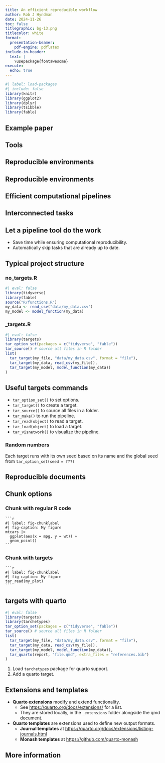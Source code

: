 ```yaml
---
title: An efficient reproducible workflow
author: Rob J Hyndman
date: 2024-11-26
toc: false
titlegraphic: bg-13.png
titlecolor: white
format:
  presentation-beamer:
    pdf-engine: pdflatex
include-in-header:
  text: |
    \usepackage{fontawesome}
execute:
  echo: true
---
```


```r
#| label: load-packages
#| include: false
library(knitr)
library(ggplot2)
library(dplyr)
library(tsibble)
library(fable)
```

## Example paper

\placefig{0}{1.1}{height=8cm, width=10cm}{figs/jors.png}

\begin{textblock}{9.4}(6.2,1.1)
\begin{block}{}\fontsize{12}{16}\sf
\begin{tabular}{p{5cm}l@{}}
Hyndman RJ, Rostami-Tabar B (2024) Forecasting interrupted time series, \textit{Journal of the Operational Research Society}, in press.
& \raisebox{-3cm}{\includegraphics[width=3.6cm,height=3.6cm]{figs/qr-code}}
\end{tabular}
\end{block}
\end{textblock}
\begin{textblock}{9.4}(6.2,5.4)\fontsize{14}{14}\sf
\begin{alertblock}{}
\href{https://github.com/bahmanrostamitabar/forecasting_interrupted_time_series}{\tt\faicon{github} bahmanrostamitabar/\\\hspace*{1.7ex} \rlap{forecasting\_interrupted\_time\_series}}
\end{alertblock}
\end{textblock}

## Tools

\placefig{4.5}{1.7}{width=1.8cm}{github-mark}
\placefig{3.65}{3.3}{width=3.5cm}{github}
\placefig{8.65}{1.7}{width=3.5cm}{Rlogo}
\placefig{1.15}{4.8}{width=3.5cm}{renv}
\placefig{6.15}{4.8}{width=3.5cm}{targets}
\placefig{11.15}{4.8}{width=3.5cm}{quarto}

## Reproducible environments

\placefig{0.3}{1.25}{height = 6.5cm, width=10cm}{figs/renv}

\begin{textblock}{9.5}(6.2, 1.3)
\begin{itemize}\tightlist
\item Creates project-specific R environments.
\item Uses a package cache so you are not repeatedly installing the same packages in multiple projects.
\item Does not ensure R itself, system dependencies or the OS are the same.
\item Not a replacement for Docker or Apptainer.
\end{itemize}
\end{textblock}

## Reproducible environments
\placefig{0.3}{1.25}{height = 6.5cm, width=10cm}{figs/renv}

\begin{textblock}{9.5}(6.2, 1.3)
\begin{itemize}\tightlist
\item Can use packages from CRAN, Bioconductor, GitHub, Gitlab, Bitbucket, etc.
\item \texttt{renv::init()} to initialize a new project.
\item \texttt{renv::snapshot()} to save state of project to \texttt{renv.lock}.
\item \texttt{renv::restore()} to restore project as saved in \texttt{renv.lock}.
\end{itemize}
\end{textblock}

## Efficient computational pipelines

\placefig{0.3}{1.25}{height = 6.5cm, width=10cm}{figs/targets}

\begin{textblock}{9.5}(6.2, 1.3)
\begin{itemize}\tightlist
\item Supports a clean, modular, function-oriented programming style.
\item Learns how your pipeline fits together.
\item Runs only the necessary computation.
\item Abstracts files as R objects.
\item Similar to Makefiles, but with R functions.
\end{itemize}
\end{textblock}

## Interconnected tasks

\only<1>{\placefig{0.5}{2}{width=13cm}{figs/workflow.png}}
\only<2>{\placefig{0.5}{2}{width=13cm}{figs/change.png}}
\only<3>{\placefig{0.5}{2}{width=13cm}{figs/downstream.png}}
\only<4>{\placefig{0.5}{1.1}{width=14cm}{figs/decisions.png}}

\begin{textblock}{15}(0.1,8.7)
\textcolor{gray}{\fontsize{7}{7}\sf Image from https://wlandau.github.io/targets-tutorial}
\end{textblock}

## Let a pipeline tool do the work

\fullwidth{figs/pipeline_graph.png}\vspace*{-0.15cm}

* Save time while ensuring computational reproducibility.
* Automatically skip tasks that are already up to date.

## Typical project structure

### no_targets.R
\vspace*{-0.26cm}

```r
#| eval: false
library(tidyverse)
library(fable)
source("R/functions.R")
my_data <- read_csv("data/my_data.csv")
my_model <- model_function(my_data)
```

\pause

### _targets.R
\vspace*{-0.26cm}

```r
#| eval: false
library(targets)
tar_option_set(packages = c("tidyverse", "fable"))
tar_source() # source all files in R folder
list(
  tar_target(my_file, "data/my_data.csv", format = "file"),
  tar_target(my_data, read_csv(my_file)),
  tar_target(my_model, model_function(my_data))
)
```

## Useful targets commands
\vspace*{-0.3cm}

* `tar_option_set()` to set options.
* `tar_target()` to create a target.
* `tar_source()` to source all files in a folder.
* `tar_make()` to run the pipeline.
* `tar_read(object)` to read a target.
* `tar_load(object)` to load a target.
* `tar_visnetwork()` to visualize the pipeline.

\vspace*{0.2cm}\pause

### Random numbers
\vspace*{-0.15cm}

Each target runs with its own seed based on its name and the global seed from `tar_option_set(seed = ???)`


## Reproducible documents

\placefig{0.3}{1.25}{height = 6.5cm, width=10cm}{figs/quarto}

\begin{textblock}{9.5}(6.2, 1.1)
\fontsize{14}{15}\sf
\begin{itemize}\tightlist
\item Generalization of Rmarkdown (not dependent on R)
\item Supports R, Python, Javascript and Julia chunks by using either `knitr`, `jupyter` or `ObservableJS` engines.
\item Consistent yaml header and chunk options.
\item Many output formats, and many options for customizing format.
\item Uses pandoc templates for extensions
\end{itemize}
\end{textblock}

\placefig{5}{7.3}{width=10cm}{figs/qmd.png}

## Chunk options

### Chunk with regular R code

````verbatim
```r
#| label: fig-chunklabel
#| fig-caption: My figure
mtcars |>
  ggplot(aes(x = mpg, y = wt)) +
  geom_point()
```
````

\pause

### Chunk with targets

````verbatim
```r
#| label: fig-chunklabel
#| fig-caption: My figure
tar_read(my_plot)
```
````

\only<3>{\begin{textblock}{6}(9,.1)
\begin{alertblock}{}
Reference the figure using \texttt{@fig-chunklabel}.
\end{alertblock}
\end{textblock}}

## targets with quarto

```r
#| eval: false
library(targets)
library(tarchetypes)
tar_option_set(packages = c("tidyverse", "fable"))
tar_source() # source all files in R folder
list(
  tar_target(my_file, "data/my_data.csv", format = "file"),
  tar_target(my_data, read_csv(my_file)),
  tar_target(my_model, model_function(my_data)),
  tar_quarto(report, "file.qmd", extra_files = "references.bib")
)
```

1. Load `tarchetypes` package for quarto support.
2. Add a quarto target.

## Extensions and templates
\fontsize{13}{17}\sf

* **Quarto extensions** modify and extend functionality.
  * See <https://quarto.org/docs/extensions/> for a list.
  * They are stored locally, in the `_extensions` folder alongside the qmd document.
* **Quarto templates** are extensions used to define new output formats.
  * **Journal templates** at <https://quarto.org/docs/extensions/listing-journals.html>
  * **Monash templates** at <https://github.com/quarto-monash>

## More information
\fontsize{28}{30}\sf

\vspace*{3cm}

\begin{alertblock}{}
\centerline{\href{https://robjhyndman.com/workflow}{robjhyndman.com/workflow}}
\end{alertblock}
